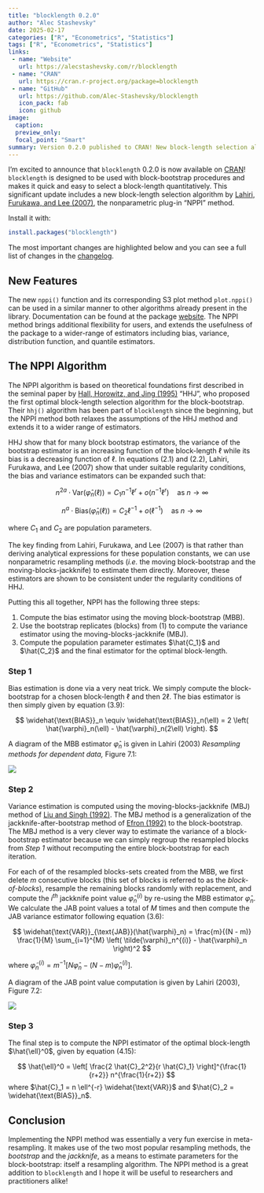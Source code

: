 ```yaml
---
title: "blocklength 0.2.0"
author: "Alec Stashevsky"
date: 2025-02-17
categories: ["R", "Econometrics", "Statistics"]
tags: ["R", "Econometrics", "Statistics"]
links:
 - name: "Website"
   url: https://alecstashevsky.com/r/blocklength
 - name: "CRAN"
   url: https://cran.r-project.org/package=blocklength
 - name: "GitHub"
   url: https://github.com/Alec-Stashevsky/blocklength
   icon_pack: fab
   icon: github
image:
  caption:
  preview_only:
  focal_point: "Smart"
summary: Version 0.2.0 published to CRAN! New block-length selection algorithm by Lahiri, Furukawa, and Lee (2007). 
---
```


I'm excited to announce that `blocklength` 0.2.0 is now available on [CRAN](https://cran.r-project.org/package=blocklength)! `blocklength` is designed to be used with block-bootstrap procedures and makes it quick and easy to select a block-length quantitatively. This significant update includes a new block-length selection algorithm by [Lahiri, Furukawa, and Lee    (2007)](https://doi.org/10.1016/j.stamet.2006.08.002), the nonparametric plug-in “NPPI” method.

Install it with:

```r
install.packages("blocklength")
```

The most important changes are highlighted below and you can see a full list of changes in the [changelog](https://alecstashevsky.com/r/blocklength/news).


## New Features

The new `nppi()` function and its corresponding S3 plot method `plot.nppi()` can be used in a similar manner to other algorithms already present in the library. Documentation can be found at the package [website](https://alecstashevsky.com/r/blocklength). The NPPI method brings additional flexibility for users, and extends the usefulness of the package to a wider-range of estimators including bias, variance, distribution function, and quantile estimators. 


## The NPPI Algorithm

The NPPI algorithm is based on theoretical foundations first described in the seminal paper by [Hall, Horowitz, and Jing    (1995)](https://doi.org/10.1093/biomet/82.3.561) "HHJ", who proposed the first optimal block-length selection algorithm for the block-bootstrap. Their `hhj()` algorithm has been part of `blocklength` since the beginning, but the NPPI method both relaxes the assumptions of the HHJ method and extends it to a wider range of estimators.

HHJ show that for many block bootstrap estimators, the variance of the bootstrap estimator is an increasing function of the block-length $\ell$ while its bias is a decreasing function of $\ell$. In equations (2.1) and (2.2), Lahiri, Furukawa, and Lee (2007) show that under suitable regularity conditions, the bias and variance estimators can be expanded such that:

$$
n^{2a} \cdot \text{Var}(\hat{\varphi}_n(\ell)) = C_1 n^{-1} \ell^r + o(n^{-1} \ell^r) \quad \text{as } n \to \infty
$$

$$
n^a \cdot \text{Bias}(\hat{\varphi}_n(\ell)) = C_2 \ell^{-1} + o(\ell^{-1}) \quad \text{as } n \to \infty
$$

where $C_1$ and $C_2$ are population parameters. 

The key finding from Lahiri, Furukawa, and Lee (2007) is that rather than deriving analytical expressions for these population constants, we can use nonparametric resampling methods (*i.e.* the moving block-bootstrap and the moving-blocks-jackknife) to estimate them directly. Moreover, these estimators are shown to be consistent under the regularity conditions of HHJ.

Putting this all together, NPPI has the following three steps:

  1. Compute the bias estimator using the moving block-bootstrap (MBB).
  2. Use the bootstrap replicates (blocks) from (1) to compute the variance estimator using the moving-blocks-jackknife (MBJ).
  3. Compute the population parameter estimates $\hat{C_1}$ and $\hat{C_2}$ and the final estimator for the optimal block-length.


### Step 1

Bias estimation is done via a very neat trick. We simply compute the block-bootstrap for a chosen block-length $\ell$ and then $2\ell$. The bias estimator is then simply given by equation (3.9):

$$
\widehat{\text{BIAS}}_n \equiv \widehat{\text{BIAS}}_n(\ell) = 2 \left( \hat{\varphi}_n(\ell) - \hat{\varphi}_n(2\ell) \right).
$$

A diagram of the MBB estimator $\hat{\varphi}_n$ is given in Lahiri (2003) *Resampling methods for dependent data,* Figure 7.1:

![](images/mbb-estimator.png)


### Step 2

Variance estimation is computed using the moving-blocks-jackknife (MBJ) method of [Liu and Singh (1992)](https://doi.org/10.1214/aos/1176348653). The MBJ method is a generalization of the jackknife-after-bootstrap method of [Efron (1992)](https://doi.org/10.1111/j.2517-6161.1992.tb01866.x) to the block-bootstrap. The MBJ method is a very clever way to estimate the variance of a block-bootstrap estimator because we can simply regroup the resampled blocks from *Step 1* without recomputing the entire block-bootstrap for each iteration. 

For each of of the resampled blocks-sets created from the MBB, we first delete $m$ consecutive blocks (this set of blocks is referred to as the *block-of-blocks*), resample the remaining blocks randomly with replacement, and compute the $i^{th}$ jackknife point value $\hat{\varphi}^{(i)}_n$ by re-using the MBB estimator $\hat{\varphi}_n$. We calculate the JAB point values a total of $M$ times and then compute the JAB variance estimator following equation (3.6):

$$
\widehat{\text{VAR}}_{\text{JAB}}(\hat{\varphi}_n) =
\frac{m}{(N - m)} \frac{1}{M} \sum_{i=1}^{M} \left( \tilde{\varphi}_n^{(i)} - \hat{\varphi}_n \right)^2
$$

where $\tilde{\varphi}_n^{(i)} = m^{-1} \left[ N \hat{\varphi}_n - (N - m) \hat{\varphi}_n^{(i)} \right]$.

A diagram of the JAB point value computation is given by Lahiri (2003), Figure 7.2:

![](images/jab-estimator.png)


### Step 3

The final step is to compute the NPPI estimator of the optimal block-length $\hat{\ell}^0$, given by equation (4.15):

$$
\hat{\ell}^0 = \left[ \frac{2 \hat{C}_2^2}{r \hat{C}_1} \right]^{\frac{1}{r+2}} n^{\frac{1}{r+2}}
$$
where $\hat{C}_1 = n \ell^{-r} \widehat{\text{VAR}}$ and $\hat{C}_2 = \widehat{\text{BIAS}}_n$. 


## Conclusion

Implementing the NPPI method was essentially a very fun exercise in meta-resampling. It makes use of the two most popular resampling methods, the *bootstrap* and the *jackknife*, as a means to estimate parameters for the block-bootstrap: itself a resampling algorithm. The NPPI method is a great addition to `blocklength` and I hope it will be useful to researchers and practitioners alike!
